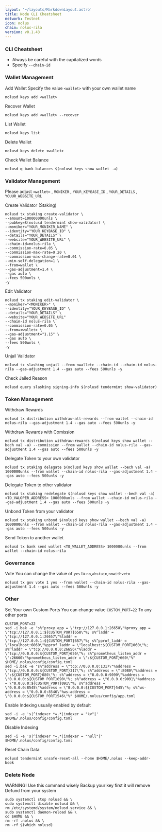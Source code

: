 ```yaml
---
layout: '~/layouts/MarkdownLayout.astro'
title: Node CLI Cheatsheet
network: Testnet
icon: nolus
chain: nolus-rila
version: v0.1.43
---
```


### CLI Cheatsheet

- Always be careful with the capitalized words
- Specify `--chain-id`

### Wallet Management

Add Wallet
Specify the value `<wallet>` with your own wallet name

```
nolusd keys add <wallet>
```

Recover Wallet
```
nolusd keys add <wallet> --recover
```

List Wallet
```
nolusd keys list
```

Delete Wallet
```
nolusd keys delete <wallet>
```

Check Wallet Balance
```
nolusd q bank balances $(nolusd keys show wallet -a)
```

### Validator Management

Please adjust `<wallet>` , `MONIKER` , `YOUR_KEYBASE_ID` , `YOUR_DETAILS` , `YOUUR_WEBSITE_URL`

Create Validator (Staking)
```
nolusd tx staking create-validator \
--amount=100000000unls \
--pubkey=$(nolusd tendermint show-validator) \
--moniker="YOUR_MONIKER_NAME" \
--identity="YOUR_KEYBASE_ID" \
--details="YOUR_DETAILS" \
--website="YOUR_WEBSITE_URL" \
--chain-id=nolus-rila \
--commission-rate=0.05 \
--commission-max-rate=0.20 \
--commission-max-change-rate=0.01 \
--min-self-delegation=1 \
--from=wallet \
--gas-adjustment=1.4 \
--gas auto \
--fees 500unls \
-y
```

Edit Validator
```
nolusd tx staking edit-validator \
--moniker="<MONIKER>" \
--identity="YOUR_KEYBASE_ID" \
--details="YOUR_DETAILS" \
--website="YOUR_WEBSITE_URL"
--chain-id nolus-rila \
--commission-rate=0.05 \
--from=<wallet> \
--gas-adjustment="1.15" \
--gas auto \
--fees 500unls \
-y
```


Unjail Validator
```
nolusd tx slashing unjail --from <wallet> --chain-id --chain-id nolus-rila --gas-adjustment 1.4 --gas auto --fees 500unls -y
```

Check Jailed Reason
```
nolusd query slashing signing-info $(nolusd tendermint show-validator)
```

### Token Management

Withdraw Rewards
```
nolusd tx distribution withdraw-all-rewards --from wallet --chain-id nolus-rila --gas-adjustment 1.4 --gas auto --fees 500unls -y
```

Withdraw Rewards with Comission
```
nolusd tx distribution withdraw-rewards $(nolusd keys show wallet --bech val -a) --commission --from wallet --chain-id nolus-rila --gas-adjustment 1.4 --gas auto --fees 500unls -y
```

Delegate Token to your own validator
```
nolusd tx staking delegate $(nolusd keys show wallet --bech val -a) 1000000unls --from wallet --chain-id nolus-rila --gas-adjustment 1.4 --gas auto --fees 500unls -y
```

Delegate Token to other validator
```
nolusd tx staking redelegate $(nolusd keys show wallet --bech val -a) <TO_VALOPER_ADDRESS> 1000000unls --from wallet --chain-id nolus-rila --gas-adjustment 1.4 --gas auto --fees 500unls -y
```

Unbond Token from your validator
```
nolusd tx staking unbond $(nolusd keys show wallet --bech val -a) 1000000unls --from wallet --chain-id nolus-rila --gas-adjustment 1.4 --gas auto --fees 500unls -y
```

Send Token to another wallet
```
nolusd tx bank send wallet <TO_WALLET_ADDRESS> 1000000unls --from wallet --chain-id nolus-rila
```

### Governance 

Vote
You can change the value of `yes` to `no`,`abstain`,`nowithveto`

```
nolusd tx gov vote 1 yes --from wallet --chain-id nolus-rila --gas-adjustment 1.4 --gas auto --fees 500unls -y
```

### Other

Set Your own Custom Ports
You can change value `CUSTOM_PORT=22` To any other ports
```
CUSTOM_PORT=22
sed -i.bak -e "s%^proxy_app = \"tcp://127.0.0.1:26658\"%proxy_app = \"tcp://127.0.0.1:${CUSTOM_PORT}658\"%; s%^laddr = \"tcp://127.0.0.1:26657\"%laddr = \"tcp://127.0.0.1:${CUSTOM_PORT}657\"%; s%^pprof_laddr = \"localhost:6060\"%pprof_laddr = \"localhost:${CUSTOM_PORT}060\"%; s%^laddr = \"tcp://0.0.0.0:26656\"%laddr = \"tcp://0.0.0.0:${CUSTOM_PORT}656\"%; s%^prometheus_listen_addr = \":26660\"%prometheus_listen_addr = \":${CUSTOM_PORT}660\"%" $HOME/.nolus/config/config.toml
sed -i.bak -e "s%^address = \"tcp://0.0.0.0:1317\"%address = \"tcp://0.0.0.0:${CUSTOM_PORT}317\"%; s%^address = \":8080\"%address = \":${CUSTOM_PORT}080\"%; s%^address = \"0.0.0.0:9090\"%address = \"0.0.0.0:${CUSTOM_PORT}090\"%; s%^address = \"0.0.0.0:9091\"%address = \"0.0.0.0:${CUSTOM_PORT}091\"%; s%^address = \"0.0.0.0:8545\"%address = \"0.0.0.0:${CUSTOM_PORT}545\"%; s%^ws-address = \"0.0.0.0:8546\"%ws-address = \"0.0.0.0:${CUSTOM_PORT}546\"%" $HOME/.nolus/config/app.toml
```

Enable Indexing usually enabled by default
```
sed -i -e 's|^indexer *=.*|indexer = "kv"|' $HOME/.nolus/config/config.toml
```

Disable Indexing
```
sed -i -e 's|^indexer *=.*|indexer = "null"|' $HOME/.nolus/config/config.toml
```

Reset Chain Data
```
nolusd tendermint unsafe-reset-all --home $HOME/.nolus --keep-addr-book
```

### Delete Node

WARNING! Use this command wisely 
Backup your key first it will remove Defund from your system

```
sudo systemctl stop nolusd && \
sudo systemctl disable nolusd && \
rm /etc/systemd/system/nolusd.service && \
sudo systemctl daemon-reload && \
cd $HOME && \
rm -rf .nolus && \
rm -rf $(which nolusd)
```

